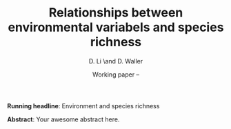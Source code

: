 % Relationships between environmental variabels and species richness
% D. Li \and D. Waller
% Working paper -- \today

**Running headline**: Environment and species richness

**Abstract**: Your awesome abstract here.

\clearpage

